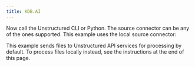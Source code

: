 ```yaml
---
title: KDB.AI
---
```



<NewDocument />


<SharedKDBAI />

Now call the Unstructured CLI or Python. The source connector can be any of the ones supported. This example uses the local source connector:

This example sends files to Unstructured API services for processing by default. To process files locally instead, see the instructions at the end of this page.


<CodeGroup>
  <KDBAIAPISh />
  <KDBAIAPIPyV2 />
</CodeGroup>


<SharedPartitionByAPIOSS/>